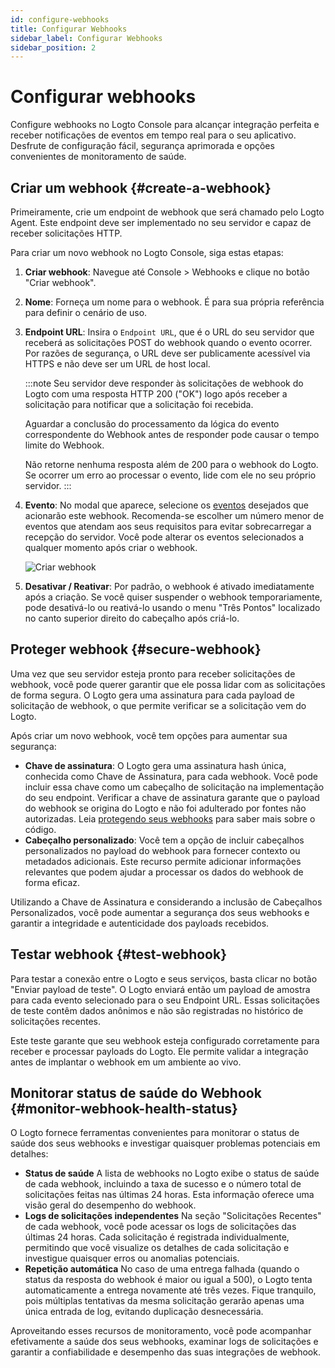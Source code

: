 ```yaml
---
id: configure-webhooks
title: Configurar Webhooks
sidebar_label: Configurar Webhooks
sidebar_position: 2
---
```


# Configurar webhooks

Configure webhooks no Logto Console para alcançar integração perfeita e receber notificações de eventos em tempo real para o seu aplicativo. Desfrute de configuração fácil, segurança aprimorada e opções convenientes de monitoramento de saúde.

## Criar um webhook \{#create-a-webhook}

Primeiramente, crie um endpoint de webhook que será chamado pelo Logto Agent. Este endpoint deve ser implementado no seu servidor e capaz de receber solicitações HTTP.

Para criar um novo webhook no Logto Console, siga estas etapas:

1. **Criar webhook**: Navegue até <CloudLink to="/webhooks">Console > Webhooks</CloudLink> e clique no botão "Criar webhook".
2. **Nome**: Forneça um nome para o webhook. É para sua própria referência para definir o cenário de uso.
3. **Endpoint URL**: Insira o `Endpoint URL`, que é o URL do seu servidor que receberá as solicitações POST do webhook quando o evento ocorrer. Por razões de segurança, o URL deve ser publicamente acessível via HTTPS e não deve ser um URL de host local.

   :::note
   Seu servidor deve responder às solicitações de webhook do Logto com uma resposta HTTP 200 ("OK") logo após receber a solicitação para notificar que a solicitação foi recebida.

   Aguardar a conclusão do processamento da lógica do evento correspondente do Webhook antes de responder pode causar o tempo limite do Webhook.

   Não retorne nenhuma resposta além de 200 para o webhook do Logto. Se ocorrer um erro ao processar o evento, lide com ele no seu próprio servidor.
   :::

4. **Evento**: No modal que aparece, selecione os [eventos](/developers/webhooks/webhooks-events) desejados que acionarão este webhook. Recomenda-se escolher um número menor de eventos que atendam aos seus requisitos para evitar sobrecarregar a recepção do servidor. Você pode alterar os eventos selecionados a qualquer momento após criar o webhook.

   ![Criar webhook](../assets/create-webhook-page.png)

5. **Desativar / Reativar**: Por padrão, o webhook é ativado imediatamente após a criação. Se você quiser suspender o webhook temporariamente, pode desativá-lo ou reativá-lo usando o menu "Três Pontos" localizado no canto superior direito do cabeçalho após criá-lo.

## Proteger webhook \{#secure-webhook}

Uma vez que seu servidor esteja pronto para receber solicitações de webhook, você pode querer garantir que ele possa lidar com as solicitações de forma segura. O Logto gera uma assinatura para cada payload de solicitação de webhook, o que permite verificar se a solicitação vem do Logto.

Após criar um novo webhook, você tem opções para aumentar sua segurança:

- **Chave de assinatura**: O Logto gera uma assinatura hash única, conhecida como Chave de Assinatura, para cada webhook. Você pode incluir essa chave como um cabeçalho de solicitação na implementação do seu endpoint. Verificar a chave de assinatura garante que o payload do webhook se origina do Logto e não foi adulterado por fontes não autorizadas. Leia [protegendo seus webhooks](/developers/webhooks/secure-webhooks/) para saber mais sobre o código.
- **Cabeçalho personalizado**: Você tem a opção de incluir cabeçalhos personalizados no payload do webhook para fornecer contexto ou metadados adicionais. Este recurso permite adicionar informações relevantes que podem ajudar a processar os dados do webhook de forma eficaz.

Utilizando a Chave de Assinatura e considerando a inclusão de Cabeçalhos Personalizados, você pode aumentar a segurança dos seus webhooks e garantir a integridade e autenticidade dos payloads recebidos.

## Testar webhook \{#test-webhook}

Para testar a conexão entre o Logto e seus serviços, basta clicar no botão "Enviar payload de teste". O Logto enviará então um payload de amostra para cada evento selecionado para o seu Endpoint URL. Essas solicitações de teste contêm dados anônimos e não são registradas no histórico de solicitações recentes.

Este teste garante que seu webhook esteja configurado corretamente para receber e processar payloads do Logto. Ele permite validar a integração antes de implantar o webhook em um ambiente ao vivo.

## Monitorar status de saúde do Webhook \{#monitor-webhook-health-status}

O Logto fornece ferramentas convenientes para monitorar o status de saúde dos seus webhooks e investigar quaisquer problemas potenciais em detalhes:

- **Status de saúde**
  A lista de webhooks no Logto exibe o status de saúde de cada webhook, incluindo a taxa de sucesso e o número total de solicitações feitas nas últimas 24 horas. Esta informação oferece uma visão geral do desempenho do webhook.
- **Logs de solicitações independentes**
  Na seção "Solicitações Recentes" de cada webhook, você pode acessar os logs de solicitações das últimas 24 horas. Cada solicitação é registrada individualmente, permitindo que você visualize os detalhes de cada solicitação e investigue quaisquer erros ou anomalias potenciais.
- **Repetição automática**
  No caso de uma entrega falhada (quando o status da resposta do webhook é maior ou igual a 500), o Logto tenta automaticamente a entrega novamente até três vezes. Fique tranquilo, pois múltiplas tentativas da mesma solicitação gerarão apenas uma única entrada de log, evitando duplicação desnecessária.

Aproveitando esses recursos de monitoramento, você pode acompanhar efetivamente a saúde dos seus webhooks, examinar logs de solicitações e garantir a confiabilidade e desempenho das suas integrações de webhook.
